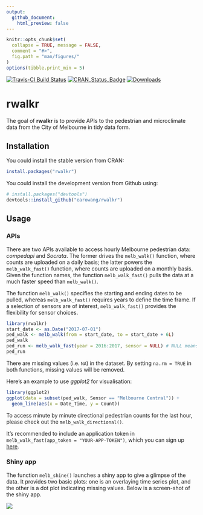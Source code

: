 ```yaml
---
output:
  github_document:
    html_preview: false
---
```


<!-- README.md is generated from README.Rmd. Please edit that file -->

```r
knitr::opts_chunk$set(
  collapse = TRUE, message = FALSE,
  comment = "#>",
  fig.path = "man/figures/"
)
options(tibble.print_min = 5)
```

[![Travis-CI Build Status](https://travis-ci.org/earowang/rwalkr.svg?branch=master)](https://travis-ci.org/earowang/rwalkr)
[![CRAN_Status_Badge](http://www.r-pkg.org/badges/version/rwalkr)](https://cran.r-project.org/package=rwalkr)
[![Downloads](http://cranlogs.r-pkg.org/badges/rwalkr?color=brightgreen)](https://cran.r-project.org/package=rwalkr)

# rwalkr

The goal of **rwalkr** is to provide APIs to the pedestrian and microclimate data from the City of Melbourne in tidy data form.

## Installation

You could install the stable version from CRAN:

```r
install.packages("rwalkr")
```

You could install the development version from Github using:

```r
# install.packages("devtools")
devtools::install_github("earowang/rwalkr")
```

## Usage

### APIs

There are two APIs available to access hourly Melbourne pedestrian data: *compedapi* and *Socrata*. The former drives the `melb_walk()` function, where counts are uploaded on a daily basis; the latter powers the `melb_walk_fast()` function, where counts are uploaded on a monthly basis. Given the function names, the function `melb_walk_fast()` pulls the data at a much faster speed than `melb_walk()`.

The function `melb_walk()` specifies the starting and ending dates to be pulled, whereas `melb_walk_fast()` requires years to define the time frame. If a selection of sensors are of interest, `melb_walk_fast()` provides the flexibility for sensor choices.

```r
library(rwalkr)
start_date <- as.Date("2017-07-01")
ped_walk <- melb_walk(from = start_date, to = start_date + 6L)
ped_walk
ped_run <- melb_walk_fast(year = 2016:2017, sensor = NULL) # NULL means all sensors
ped_run
```

There are missing values (i.e. `NA`) in the dataset. By setting `na.rm = TRUE` in both functions, missing values will be removed.

Here's an example to use *ggplot2* for visualisation:

```r
library(ggplot2)
ggplot(data = subset(ped_walk, Sensor == "Melbourne Central")) +
  geom_line(aes(x = Date_Time, y = Count))
```

To access minute by minute directional pedestrian counts for the last hour, please check out the `melb_walk_directional()`.

It's recommended to include an application token in `melb_walk_fast(app_token = "YOUR-APP-TOKEN")`, which you can sign up [here](https://data.melbourne.vic.gov.au/profile/app_tokens).

### Shiny app

The function `melb_shine()` launches a shiny app to give a glimpse of the data. It provides two basic plots: one is an overlaying time series plot, and the other is a dot plot indicating missing values. Below is a screen-shot of the shiny app.

![](man/figures/shiny.png)
